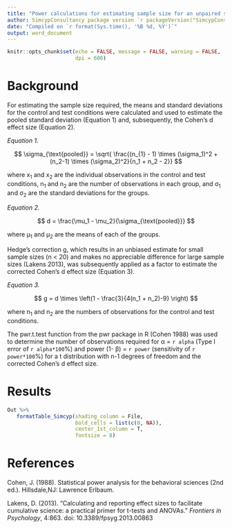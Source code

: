 ```yaml
---
title: "Power calculations for estimating sample size for an unpaired study design"
author: SimcypConsultancy package version `r packageVersion("SimcypConsultancy")`; `r sessionInfo()[[1]]$version.string`
date: "Compiled on `r format(Sys.time(), '%B %d, %Y')`"
output: word_document
---
```

```r

knitr::opts_chunk$set(echo = FALSE, message = FALSE, warning = FALSE, 
                      dpi = 600)

```


# Background

For estimating the sample size required, the means and standard deviations for the control and test conditions were calculated and used to estimate the pooled standard deviation (Equation 1) and, subsequently, the Cohen's d effect size (Equation 2). 

*Equation 1.* 

$$ \sigma_{\text{pooled}} = \sqrt{ \frac{(n_{1} - 1) \times (\sigma_1)^2 + (n_2-1) \times (\sigma_2)^2}{n_1 + n_2 - 2}} $$

where x~1~ and x~2~ are the individual observations in the control and test conditions, n~1~ and n~2~ are the number of observations in each group, and &sigma;~1~ and &sigma;~2~ are the standard deviations for the groups. 

*Equation 2.* 

$$ d = \frac{\mu_1 - \mu_2}{\sigma_{\text{pooled}}} $$

where &mu;~1~ and &mu;~2~ are the means of each of the groups. 

Hedge's correction g, which results in an unbiased estimate for small sample sizes (n < 20) and makes no appreciable difference for large sample sizes (Lakens 2013), was subsequently applied as a factor to estimate the corrected Cohen's d effect size (Equation 3). 

*Equation 3.* 

$$ g = d \times \left(1 - \frac{3}{4(n_1 + n_2)-9} \right) $$

where n~1~ and n~2~ are the numbers of observations for the control and test conditions. 

The pwr.t.test function from the pwr package in R (Cohen 1988) was used to determine the number of observations required for &alpha; = `r alpha` (Type I error of `r alpha*100`\%) and power (1- &beta;) = `r power` (sensitivity of `r power*100`\%) for a t distribution with n-1 degrees of freedom and the corrected Cohen's d effect size. 

# Results

```r

Out %>% 
   formatTable_Simcyp(shading_column = File, 
                      bold_cells = list(c(0, NA)), 
                      center_1st_column = T, 
                      fontsize = 8)

```



# References 

Cohen, J. (1988). Statistical power analysis for the behavioral sciences (2nd ed.). Hillsdale,NJ: Lawrence Erlbaum.

Lakens, D. (2013). "Calculating and reporting effect sizes to facilitate cumulative science: a practical primer for t-tests and ANOVAs." *Frontiers in Psychology*, 4:863. doi: 10.3389/fpsyg.2013.00863 



